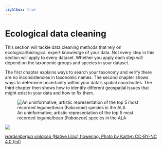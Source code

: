 ```yaml
---
lightbox: true
---
```


# Ecological data cleaning

This section will tackle data cleaning methods that rely on ecological/biological expert knowledge of your data. Not every step in this section will apply to every dataset. Whether you apply each step will depend on the taxonomic groups and species in your dataset. 

The first chapter explains ways to search your taxonomy and verify there are no inconsistencies in taxonomic names. The second chapter shows ways to determine uncertainty within your data's spatial coordinates. The third chapter then shows how to identify different geospatial issues that might exist in your data and how to fix them.

<!-- Visualisation placeholder -->

![An uninformative, artistic representation of the top 5 most recorded legume/bean (*Fabaceae*) species in the ALA ](../images/circlular-lines_legumes.png)

::: aside

<img src="https://ala-images.s3.ap-southeast-2.amazonaws.com/store/7/e/5/6/0e74441a-3c60-4839-82b1-5fac98a765e7/original" class="rounded"/></img>

::: figure-caption
[*Hardenbergia violacea* (Native Lilac) flowering. Photo by Kaitlyn CC-BY-NC 4.0
(Int)](https://biocache.ala.org.au/occurrences/623abb42-6252-41e7-b473-0d2adb343995)
:::
:::